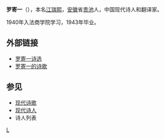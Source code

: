 '''罗寄一'''（{{bd|1920年||2003年|catIdx=L罗}}），本名[[江瑞熙|江瑞熙]]，[[安徽|安徽]]省[[贵池|贵池]]人，中国现代诗人和翻译家。

1940年入法商学院学习，1943年毕业。

==外部链接==
*[https://web.archive.org/web/20070311032107/http://www.gl.ciw.edu/homes/zhigang/main/chinese_modern_poetry_files/luojiyi.htm 罗寄一诗选]
*[https://web.archive.org/web/20070310230308/http://www.hoodong.com/wiki/200000681735 罗寄一的诗歌]

==参见==
*[[现代诗歌|现代诗歌]]
*[[现代诗人|现代诗人]]
*诗人列表
{{wikisource}}
{{China-writer-stub}}
[[category:中國新詩作家|L]]